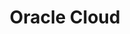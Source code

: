 ---
id: oracle-cloud
title: Oracle Cloud
description: Oracle Cloud Monitor 설치를 안내합니다.
toc_max_heading_level: 4
keywords: [ 설치하기, Oracle Cloud Monitor ]
---